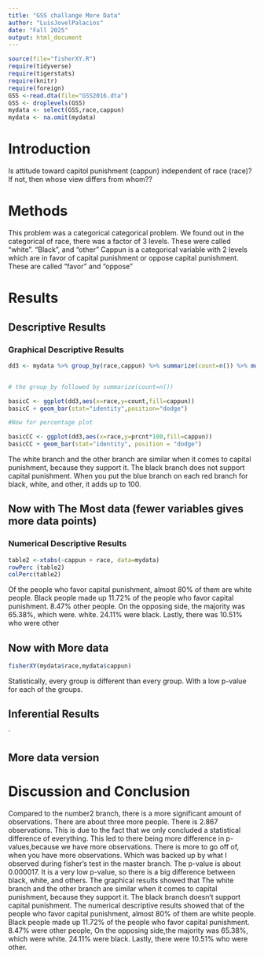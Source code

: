 ```yaml
---
title: "GSS challange More Data"
author: "LuisJovelPalacios"
date: "Fall 2025"
output: html_document
---
```








```r
source(file="fisherXY.R")
require(tidyverse)
require(tigerstats)
require(knitr)
require(foreign)
GSS <-read.dta(file="GSS2016.dta")
GSS <- droplevels(GSS)
mydata <- select(GSS,race,cappun)
mydata <- na.omit(mydata)
```

# Introduction

<!--In this section you explain what you are trying to show.  Where did the data come from?  What is the research or other question you are trying to answer?.  If you skimp in this section expect to be marked down in your grade. Paint a picture of the project a couple of paragraphs is expected!-->

Is attitude toward capitol punishment (cappun) independent of race (race)?
If not, then whose view differs from whom??

# Methods

<!--Decide on your methods:  use "variable analysis" or other appropriate descriptors.  Make sure to choose at least one graphical method and at least one numerical method. Discuss what data manipulations may be needed for example subsetting or other binning procedures and what sort of graphical displays and inferential tools will be used!-->

This problem was a categorical categorical problem. We found out in the categorical of race, there was a factor of 3 levels. These were called "white". "Black", and "other" Cappun is a categorical variable with 2 levels which are in favor of capital punishment or oppose capital punishment.
These are called "favor" and "oppose"


# Results

<!--Divide this section into two sub-sections:  One for your descriptive  results and one for your inferential results.!-->

## Descriptive Results

### Graphical Descriptive Results

<!--Graphical results here.  Make sure to show your code.  Provide appropriate labels for axes, giving units if possible, and provide a good title for the graph, too.  Use the graphical results to describe the patterns if any that exist in the data as focused toward the research question. Bottom line is to explain the features of the graph that are relevant to conforming or departing to what is expected by your null hypothesis !-->

```r
dd3 <- mydata %>% group_by(race,cappun) %>% summarize(count=n()) %>% mutate(prcnt=count/sum(count))


# the group_by followed by summarize(count=n())

basicC <- ggplot(dd3,aes(x=race,y=count,fill=cappun))
basicC + geom_bar(stat="identity",position="dodge")

#Now for percentage plot

basicCC <- ggplot(dd3,aes(x=race,y=prcnt*100,fill=cappun)) 
basicCC + geom_bar(stat="identity", position = "dodge")
```

The white branch and the other branch are similar when it comes to capital punishment, because they support it. The black branch does not support capital punishment. When you put the blue branch on each red branch for black, white, and other, it adds up to 100.


## Now with The Most data (fewer variables gives more data points)



### Numerical Descriptive Results

<!--Numerical results go here. Use the numerical results to describe the patterns if any that exist in the data as focused toward the research question!-->

```r
table2 <-xtabs(~cappun + race, data=mydata)
rowPerc (table2)
colPerc(table2)
```

Of the people who favor capital punishment, almost 80% of them are white people. Black people made up 11.72% of the people who favor capital punishment. 8.47% other people. On the opposing side, the majority was 65.38%, which were. white.
24.11% were black. Lastly, there was 10.51% who were other


## Now with More data

```r
fisherXY(mydata$race,mydata$cappun)
```

Statistically, every group is different than every group. With a low p-value for each of the groups.


## Inferential Results

<!--State hypothesis clearly.  Make sure your discussion of the inferential test covers all the aspects that the test output produces, such as test statistic, p-value etc.  Make a decision about the null hypothesis, explain the assumptions on which the selected test/procedure was based, and why the chosen procedure satisfys the assumptions and is appropriate to answer the research question!-->

`


## More data version


# Discussion and Conclusion

<!--Discussion and conclusion here.  If you found a relationship be sure to consider whether the relationship occurs because one of the variavbles causes the other, or whether they perhasps are related for some other reason.  Watch the chapter 6 videos from the GeorgeTown videos collection.!-->

Compared to the number2 branch, there is a more significant amount of observations. There are about three more people. There is 2.867 observations. This is due to the fact that we only concluded a statistical difference of everything. This led to there being more difference in p- values,because we have more observations. There is more to go off of, when you have more observations. Which was backed up by what I observed during fisher's test in the master branch. The p-value is about 0.000017. It is a very low p-value, so there is a big difference between black, white, and others. The graphical results showed that The white branch and the other branch are similar when it comes to capital punishment, because they support it. The black branch doesn't support capital punishment. The numerical descriptive results showed that of the people who favor capital punishment, almost 80% of them are white people. Black people made up 11.72% of the people who favor capital punishment. 8.47% were other people, On the opposing side,the majority was 65.38%, which were white. 24.11% were black. Lastly, there were 10.51% who were other. 
